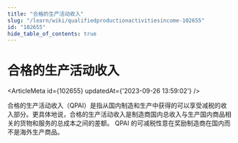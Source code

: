 ```yaml
---
title: "合格的生产活动收入"
slug: "/learn/wiki/qualifiedproductionactivitiesincome-102655"
id: "102655"
hide_table_of_contents: true
---
```



# 合格的生产活动收入

<ArticleMeta id={102655} updatedAt={'2023-09-26 13:59:02'} />
<div className='border-solid border-b border-t-0 my-4 border-[var(--ifm-color-gray-300)]' />

合格的生产活动收入（QPAI）是指从国内制造和生产中获得的可以享受减税的收入部分。更具体地说，合格的生产活动收入是制造商国内总收入与生产国内商品相关的货物和服务的总成本之间的差额。 QPAI 的可减税性意在奖励制造商在国内而不是海外生产商品。
